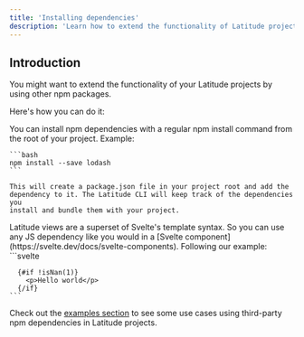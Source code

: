 ```yaml
---
title: 'Installing dependencies'
description: 'Learn how to extend the functionality of Latitude projects installing any npm dependency'
---
```


## Introduction

You might want to extend the functionality of your Latitude projects by using
other npm packages.

Here's how you can do it:

<Steps>
  <Step title='Install dependencies'>
    You can install npm dependencies with a regular npm install command from the root of your project. Example:

    ```bash
    npm install --save lodash
    ```

    This will create a package.json file in your project root and add the
    dependency to it. The Latitude CLI will keep track of the dependencies you
    install and bundle them with your project.

  </Step>
  <Step title='Use your dependencies'>
    Latitude views are a superset of Svelte's template syntax. So you can use any JS dependency like you would in a [Svelte component](https://svelte.dev/docs/svelte-components). Following our example:
    ```svelte
      <script>
        import { isNan } from 'lodash'
      </script>

      {#if !isNan(1)}
        <p>Hello world</p>
      {/if}
    ```

  </Step>
</Steps>

Check out the [examples section](/guides/examples/templates) to see some use cases using third-party npm dependencies in Latitude projects.
